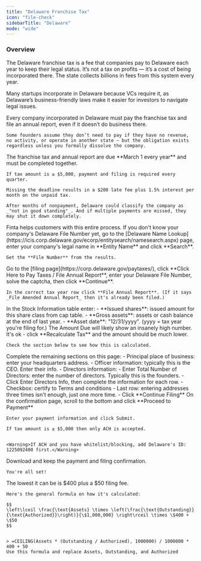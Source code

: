 ```yaml
---
title: "Delaware Franchise Tax"
icon: "file-check"
sidebarTitle: "Delaware"
mode: "wide"
---
```


### Overview
The Delaware franchise tax is a fee that companies pay to Delaware each year to keep their legal status. It’s not a tax on profits — it’s a cost of being incorporated there. The state collects billions in fees from this system every year.

Many startups incorporate in Delaware because VCs require it, as Delaware’s business-friendly laws make it easier for investors to navigate legal issues. 

<AccordionGroup>
  <Accordion title="Who needs to pay and file?">
    Every company incorporated in Delaware must pay the franchise tax and file an annual report, even if it doesn’t do business there.
    
    Some founders assume they don’t need to pay if they have no revenue, no activity, or operate in another state — but the obligation exists regardless unless you formally dissolve the company.
  </Accordion>

  <Accordion title="Deadline and late penalties">
    The franchise tax and annual report are due **March 1 every year** and must be completed together.

    If tax amount is ≥ $5,000, payment and filing is required every quarter.
    
    Missing the deadline results in a $200 late fee plus 1.5% interest per month on the unpaid tax.
    
    After months of nonpayment, Delaware could classify the company as _"not in good standing"_. And if multiple payments are missed, they may shut it down completely.
  </Accordion>

  <Accordion title="How to pay and file">
    <Check>Finta helps customers with this entire process.</Check>
    
  <Steps>
  <Step title="Get Delaware File Number">
    If you don't know your company's Delaware File Number yet, go to the [Delaware Name Lookup](https://icis.corp.delaware.gov/ecorp/entitysearch/namesearch.aspx) page, enter your company's legal name in **Entity Name** and click **Search**.

    Get the **File Number** from the results.
  </Step>
  <Step title="Go to input page">
    Go to the [filing page](https://corp.delaware.gov/paytaxes/), click **Click Here to Pay Taxes / File Annual Report**, enter your Delaware File Number, solve the captcha, then click **Continue**.

    In the correct tax year row click **File Annual Report**. (If it says _File Amended Annual Report_ then it's already been filed.)
  </Step>
  <Step title="Enter cap table info">
    In the Stock Information table enter:
    - **Issued shares**: issued amount for this share class from cap table.
    - **Gross assets**: assets or cash balance at the end of last year.
    - **Asset date**: "12/31/yyyy". (yyyy = tax year you're filing for.)
  </Step>
  <Step title="Recalculate tax amount">
    The Amount Due will likely show an insanely high number. It's ok - click **Recalculate Tax** and the amount should be much lower. 
    
    Check the section below to see how this is calculated.
  </Step>  
  <Step title="Enter Directors info">
    Complete the remaining sections on this page:
    - Principal place of business: enter your headquarters address.
    - Officer information: typically this is the CEO. Enter their info.
    - Directors information:
      - Enter Total Number of Directors: enter the number of directors. Typically this is the founders.
      - Click Enter Directors Info, then complete the information for each row.
    - Checkbox: certify to Terms and conditions
    - Last row: entering addresses three times isn't enough, just one more time.
    - Click **Continue Filing**
  </Step>
  <Step title="Proceed to payment">
    On the confirmation page, scroll to the bottom and click **Proceed to Payment**
    
    Enter your payment information and click Submit.

    If tax amount is ≥ $5,000 then only ACH is accepted. 
    

    <Warning>If ACH and you have whitelist/blocking, add Delaware's ID: 1225092400 first.</Warning>

    
  </Step>
  <Step title="Keep confirmation records">
    Download and keep the payment and filing confirmation.
    
    You're all set!
  </Step>  
  </Steps>


  </Accordion>

  <Accordion title="How the tax is calculated">
    The lowest it can be is $400 plus a $50 filing fee.

    Here's the general formula on how it's calculated:
    
    $$
    \left\lceil \frac{\text{Assets} \times \left(\frac{\text{Outstanding}}{\text{Authorized}}\right)}{\$1,000,000} \right\rceil \times \$400 + \$50
    $$


    > =CEILING(Assets * (Outstanding / Authorized), 1000000) / 1000000 * 400 + 50
    Use this formula and replace Assets, Outstanding, and Authorized

  </Accordion>
  
</AccordionGroup>